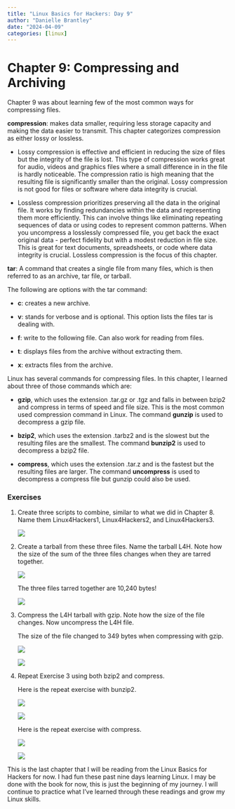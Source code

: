 ```yaml
---
title: "Linux Basics for Hackers: Day 9"
author: "Danielle Brantley"
date: "2024-04-09"
categories: [linux]
---
```


# Chapter 9: Compressing and Archiving

Chapter 9 was about learning few of the most common ways for compressing files.

**compression**: makes data smaller, requiring less storage capacity and making the data easier to transmit. This chapter categorizes compression as either lossy or lossless.

-   Lossy compression is effective and efficient in reducing the size of files but the integrity of the file is lost. This type of compression works great for audio, videos and graphics files where a small difference in in the file is hardly noticeable. The compression ratio is high meaning that the resulting file is significantly smaller than the original. Lossy compression is not good for files or software where data integrity is crucial.

-   Lossless compression prioritizes preserving all the data in the original file. It works by finding redundancies within the data and representing them more efficiently. This can involve things like eliminating repeating sequences of data or using codes to represent common patterns. When you uncompress a losslessly compressed file, you get back the exact original data - perfect fidelity but with a modest reduction in file size. This is great for text documents, spreadsheets, or code where data integrity is crucial. Lossless compression is the focus of this chapter.

**tar**: A command that creates a single file from many files, which is then referred to as an archive, tar file, or tarball.

The following are options with the tar command:

-   **c**: creates a new archive.

-   **v**: stands for verbose and is optional. This option lists the files tar is dealing with.

-   **f**: write to the following file. Can also work for reading from files.

-   **t**: displays files from the archive without extracting them.

-   **x**: extracts files from the archive.

Linux has several commands for compressing files. In this chapter, I learned about three of those commands which are:

-   **gzip**, which uses the extension .tar.gz or .tgz and falls in between bzip2 and compress in terms of speed and file size. This is the most common used compression command in Linux. The command **gunzip** is used to decompress a gzip file.

-   **bzip2**, which uses the extension .tarbz2 and is the slowest but the resulting files are the smallest. The command **bunzip2** is used to decompress a bzip2 file.

-   **compress**, which uses the extension .tar.z and is the fastest but the resulting files are larger. The command **uncompress** is used to decompress a compress file but gunzip could also be used.

### Exercises

1.  Create three scripts to combine, similar to what we did in Chapter 8. Name them Linux4Hackers1, Linux4Hackers2, and Linux4Hackers3.

    ![](images/e1.png)

2.  Create a tarball from these three files. Name the tarball L4H. Note how the size of the sum of the three files changes when they are tarred together.

    ![](images/e2.png)

    The three files tarred together are 10,240 bytes!

    ![](images/e2_1.png)

3.  Compress the L4H tarball with gzip. Note how the size of the file changes. Now uncompress the L4H file.

    The size of the file changed to 349 bytes when compressing with gzip.

    ![](images/e3.png)

    ![](images/e3_2.png)

4.  Repeat Exercise 3 using both bzip2 and compress.

    Here is the repeat exercise with bunzip2.

    ![](images/e4_1.png)

    ![](images/e4_2.png)

    Here is the repeat exercise with compress.

    ![](images/e4_3.png)

    ![](images/e4_4.png)

This is the last chapter that I will be reading from the Linux Basics for Hackers for now. I had fun these past nine days learning Linux. I may be done with the book for now, this is just the beginning of my journey. I will continue to practice what I've learned through these readings and grow my Linux skills.
